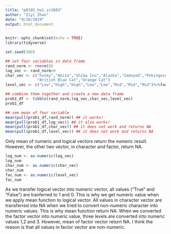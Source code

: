 ```yaml
---
title: "p8105_hw1_zz2603"
author: "Ziyi Zhao"
date: "9/16/2019"
output: html_document
---
```


```r
knitr::opts_chunk$set(echo = TRUE)
library(tidyverse)

```


```r
set.seed(100)

## set four variables in data frame
rand_norm <- rnorm(8)
log_vec <- rand_norm>0
char_vec <- c("husky","Akita","Shiba Inu","Alaska","Samoyed","Pekingese",
              "British Blue Cat","Orange Cat")
level_vec <- c("Low","High","High","Low","Low","Mid","Mid","Mid")%>%factor()

## combine them together and create a new data frame
prob1_df <- tibble(rand_norm,log_vec,char_vec,level_vec)
prob1_df

## see mean of four variable
mean(pull(prob1_df,rand_norm)) ## it works!
mean(pull(prob1_df,log_vec)) ## it also works!
mean(pull(prob1_df,char_vec)) ## it does not work and returns NA
mean(pull(prob1_df,level_vec)) ## it does not work and returns NA
```
Only mean of numeric and logical vectors return the numeric result.
However, the other two vector, in character and factor, return NA.

```r
log_num <- as.numeric(log_vec)
log_num
char_num <- as.numeric(char_vec)
char_num
fac_num <- as.numeric(level_vec)
fac_num
```
As we transfer logical vector into numeric vector, all values ("True" and "False") are tranferred to 1 and 0. This is why we get numeric value when we apply mean function to logical vector.
All values in character vector are transferred into NA when we tried to convert non-numeric character into numeric values. This is why mean function return NA.
When we converted the factor vector into numeric value, three levels are converted into numeric values 1,2 and 3. However, mean of factor vector return NA. I think the reason is that all values in factor vector are non-numeric.
